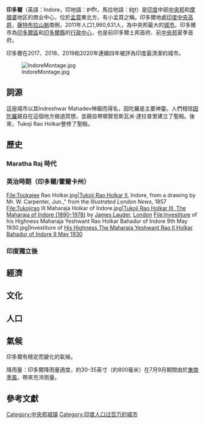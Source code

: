 {{Infobox Settlement
| name = 印多爾
| native_name     = इंदौर<br/>इंदूर
| settlement_type = 都市
| image_skyline   =
| image_alt       = 
| image_caption   = 
| nickname        = 小孟買
| map_alt                 =
| map_caption             =
| pushpin_map             = India
| pushpin_label_position  = right
| pushpin_map_alt         =
| pushpin_map_caption     = 印多爾在印度的位置
| latd                    = 22.725298
| latm                    =
| lats                    =
| latNS                   = N
| longd                   = 75.865534
| longm                   =
| longs                   =
| longEW                  = E
| coordinates_display     = inline,title
| subdivision_type        = 國家
| subdivision_name        = 印度
| subdivision_type1       = 邦
| subdivision_name1       = [[中央邦|中央邦]]
| subdivision_type2       = 縣
| subdivision_name2       = [[印多爾縣|印多爾縣]]
| established_title       = 建立
| established_date        =
| founder                 =
| named_for               =
| government_type         = 市長－市議會制
| governing_body          = Indore Municipal Corporation
| leader_party            = 
| leader_title            = 市長
| leader_name             = [[Malini_Gaud|Malini Gaud]]
| unit_pref               = Metric
| area_footnotes          = <ref>{{cite web |url=http://www.indore.nic.in/statistics.htm |title=Area of Indore census 2001 |publisher=Indore.nic.in |accessdate=29 April 2012 |deadurl=yes |archiveurl=https://web.archive.org/web/20120513061141/http://indore.nic.in/statistics.htm |archivedate=2012年5月13日 }}</ref>
| area_rank               = 
| area_total_km2          = 530
| elevation_footnotes     =
| elevation_m             = 553
| population_footnotes    = <ref>{{Cite web |url=http://censusindia.gov.in/2011-prov-results/paper2/data_files/India2/Table_2_PR_Cities_1Lakh_and_Above.pdf |title=存档副本 |accessdate=2015-02-18 |archive-date=2013-07-23 |archive-url=https://web.archive.org/web/20130723151530/http://www.censusindia.gov.in/2011-prov-results/paper2/data_files/India2/Table_2_PR_Cities_1Lakh_and_Above.pdf |dead-url=yes }}</ref>
| population_total        = 1,960,631
| population_as_of        = 2011年
| population_rank         = 全國第14位
| population_density_km2  = 3699
| population_metro        = 2,167,447
| population_metro_footnotes = <ref>{{Cite web |url=http://censusindia.gov.in/2011-prov-results/paper2/data_files/India2/Table_3_PR_UA_Citiees_1Lakh_and_Above.pdf |title=存档副本 |accessdate=2015-02-18 |archive-date=2013-10-17 |archive-url=https://web.archive.org/web/20131017153124/http://censusindia.gov.in/2011-prov-results/paper2/data_files/India2/Table_3_PR_UA_Citiees_1Lakh_and_Above.pdf |dead-url=yes }}</ref>
| population_blank1_title = 都會排名
| population_blank1       = 全國第15位
| population_demonym      = Indori, Indorians, Indoripan
| blank_name = 常用語言
| blank_info = [[印地语|印地语]]、[[马拉地语|马拉地语]]、英語
| timezone1               = [[印度標準時間|IST]]
| utc_offset1             = +5:30
| postal_code_type        = [[郵政編碼|PIN]]
| postal_code             = 4520xx
| area_code_type          = 電話區號
| area_code               = 0731
| registration_plate      = MP-09
| blank1_name_sec1        = 男女比例
| blank1_info_sec1        = 0.921女/男<ref name=censusindiagovin2011/> <ref name=censusindiagovin2011>{{Cite web |url=http://www.censusindia.gov.in/2011-prov-results/paper2/data_files/India2/Table_2_PR_Cities_1Lakh_and_Above.pdf |title=Provisional Population Totals, Census of India 2011 |publisher= |date= |accessdate=2015-02-18 |archive-date=2012-05-07 |archive-url=https://web.archive.org/web/20120507135928/http://www.censusindia.gov.in/2011-prov-results/paper2/data_files/India2/Table_2_PR_Cities_1Lakh_and_Above.pdf |dead-url=no }}</ref>
| website                 = {{URL|www.indore.nic.in}}
| footnotes               =
}}
'''印多爾'''（英語：Indore，印地語：इन्दौर，馬拉地語：इंदूर）是[[印度|印度]]中部[[中央邦|中央邦]]和[[摩腊婆|摩腊婆]]地区的商业中心，位於[[孟買|孟買]]東北方，有小孟買之稱。印多爾地處[[印度中央高原|印度中央高原]]，[[薩特布拉山脈|薩特布拉山脈]]南側，2011年人口1,960,631人，為中央邦最大的[[城市|城市]]。印多爾市為[[印多爾區|印多爾區]]和[[印多爾縣|印多爾縣]]的[[行政中心|行政中心]]，也是前印多爾土邦首府、前[[中央邦_(1948年-_1956年)|中央邦]]夏季首府。

印多爾在2017、2018、2019和2020年連續四年被評為印度最清潔的城市。

[[File:IndoreMontage.jpg|thumb]]

== 詞源 ==
這座城市以其Indreshwar Mahadev神廟而得名，因陀羅是主要神靈。人們相信[[因陀羅|因陀羅]]親自在這個地方做過冥想，並親自帶領賢哲斯瓦米·達拉普里建立了聖殿。後來，Tukoji Rao Holkar整修了聖殿。

== 歷史 ==
=== Maratha Raj 時代 ===
=== 英治時期（印多爾/霍爾卡州）===
{{main|Indore State}}

<gallery class="center" widths="220px" heights="160px">
File:Tookajee Rao Holkar.jpg|[[Tukoji_Rao_Holkar_II|Tukoji Rao Holkar II]], Indore, from a drawing by Mr. W. Carpenter, Jun.," from the ''Illustrated London News'', 1857
File:Tukojirao III Maharaja Holkar of Indore.jpg|[[Tukojirao_Holkar_III|Tukoji Rao Holkar III, The Maharaja of Indore (1890-1978)]] by [[James_Eckford_Lauder|James Lauder]], [[London|London]]
File:Investiture of his Highness Maharaja Yeshwant Rao Holkar Bahadur of Indore 9th May 1930.jpg|Investiture of [[Yashwant_Rao_Holkar_II|His Highness The Maharaja Yeshwant Rao II Holkar Bahadur of Indore 9 May 1930]]
</gallery>

=== 印度獨立後 ===

== 經濟 ==
== 文化 ==
== 人口 ==
== 氣候 ==
印多爾有穩定而變化的氣候。

降雨量：印多爾降雨量適度，約30-35英寸（約800毫米）在7月9月期間由於[[東南季風|東南季風]]，帶來充沛雨量。
{{Weather box|location = 印多爾
|metric first = yes
|single line = yes
|Jan high C = 26.5
|Feb high C = 28.8
|Mar high C = 34.3
|Apr high C = 38.7
|May high C = 40.4
|Jun high C = 36.2
|Jul high C = 30.3
|Aug high C = 28.2
|Sep high C = 30.9
|Oct high C = 32.4
|Nov high C = 29.7
|Dec high C = 26.9
|year high C =
|Jan low C = 9.8
|Feb low C = 11.4
|Mar low C = 16.2
|Apr low C = 21.2
|May low C = 24.4
|Jun low C = 24.1
|Jul low C = 22.6
|Aug low C = 21.9
|Sep low C = 21.1
|Oct low C = 18.1
|Nov low C = 13.9
|Dec low C = 10.6
|year low C =
|Jan precipitation mm = 4
|Feb precipitation mm = 3
|Mar precipitation mm = 1
|Apr precipitation mm = 3
|May precipitation mm = 11
|Jun precipitation mm = 136
|Jul precipitation mm = 279
|Aug precipitation mm = 360
|Sep precipitation mm = 185
|Oct precipitation mm = 52
|Nov precipitation mm = 21
|Dec precipitation mm = 7
|year precipitation mm =
|Jan precipitation days = 0.8
|Feb precipitation days = 0.8
|Mar precipitation days = 0.3
|Apr precipitation days = 0.3
|May precipitation days = 1.8
|Jun precipitation days = 8.6
|Jul precipitation days = 15.9
|Aug precipitation days = 18.3
|Sep precipitation days = 8.6
|Oct precipitation days = 3.1
|Nov precipitation days = 1.4
|Dec precipitation days = 0.6
|Jan sun = 288.3
|Feb sun = 274.4
|Mar sun = 288.3
|Apr sun = 306.0
|May sun = 325.5
|Jun sun = 210.0
|Jul sun =  105.4
|Aug sun = 80.6
|Sep sun = 180.0
|Oct sun = 269.7
|Nov sun = 273.0
|Dec sun = 282.1
|year sun =
|source 1 = <ref>[http://www.hko.gov.hk/wxinfo/climat/world/eng/asia/india/indore_e.htm HKO]</ref>|date=2011年8月}}
== 參考文獻 ==
{{Commonscat|Indore}}
{{Wikivoyage|en:Indore|印多尔{{en icon}}}}
{{reflist}}
{{印度人口最多的城市}}
{{Authority control}}
[[Category:中央邦城镇|Category:中央邦城镇]]
[[Category:印度人口过百万的城市|Category:印度人口过百万的城市]]